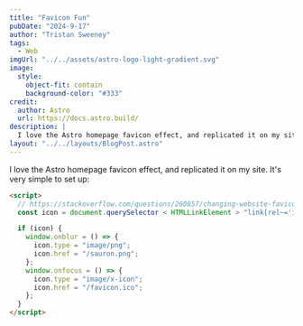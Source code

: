 ```yaml
---
title: "Favicon Fun"
pubDate: "2024-9-17"
author: "Tristan Sweeney"
tags:
  - Web
imgUrl: "../../assets/astro-logo-light-gradient.svg"
image:
  style:
    object-fit: contain
    background-color: "#333"
credit:
  author: Astro
  url: https://docs.astro.build/
description: |
  I love the Astro homepage favicon effect, and replicated it on my site.
layout: "../../layouts/BlogPost.astro"
---
```


I love the Astro homepage favicon effect, and replicated it on my site. It's
very simple to set up:

```html
<script>
  // https://stackoverflow.com/questions/260857/changing-website-favicon-dynamically/260876%23260876
  const icon = document.querySelector < HTMLLinkElement > "link[rel~='icon']";

  if (icon) {
    window.onblur = () => {
      icon.type = "image/png";
      icon.href = "/sauron.png";
    };
    window.onfocus = () => {
      icon.type = "image/x-icon";
      icon.href = "/favicon.ico";
    };
  }
</script>
```
